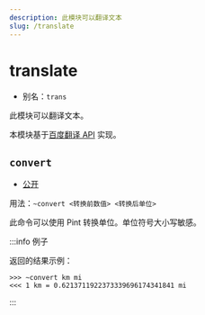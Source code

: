 ```yaml
---
description: 此模块可以翻译文本
slug: /translate
---
```


# translate


-   别名：`trans`

此模块可以翻译文本。

本模块基于[百度翻译 API](https://fanyi-api.baidu.com/) 实现。

## `convert`

-   [公开](permissions)

用法：`~convert <转换前数值> <转换后单位>`

此命令可以使用 Pint 转换单位。单位符号大小写敏感。

:::info 例子

返回的结果示例：

```
>>> ~convert km mi
<<< 1 km = 0.6213711922373339696174341841 mi
```

:::
